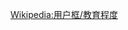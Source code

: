 {{Userbox
  |id=MTU
  |id-c=yellow
  |info=这个用戶是'''[[密歇根理工大学]]'''的校友、学生或老师。
  |info-c=lightyellow
  |info-s=9
  |info-fc=black
  |border-c=black
}}<includeonly>[[Category:密歇根理工大学的维基人|{{PAGENAME}}]]</includeonly><noinclude>{{Clear}}[[Wikipedia:用户框/教育程度]]</noinclude>